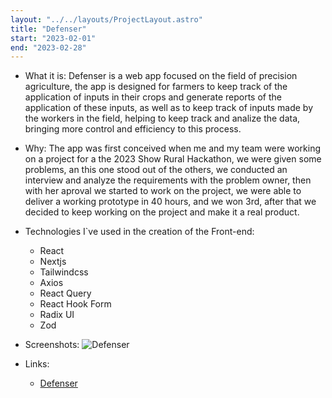 ```yaml
---
layout: "../../layouts/ProjectLayout.astro"
title: "Defenser"
start: "2023-02-01"
end: "2023-02-28"
---
```


- What it is:
  Defenser is a web app focused on the field of precision agriculture, the app is designed for farmers to keep track of the application of inputs in their crops and generate reports of the application of these inputs, as well as to keep track of inputs made by the workers in the field, helping to keep track and analize the data, bringing more control and efficiency to this process.

- Why:
  The app was first conceived when me and my team were working on a project for a the 2023 Show Rural Hackathon, we were given some problems, an this one stood out of the others, we conducted an interview and analyze the requirements with the problem owner, then with her aproval we started to work on the project, we were able to deliver a working prototype in 40 hours, and we won 3rd, after that we decided to keep working on the project and make it a real product.

- Technologies I`ve used in the creation of the Front-end:

  - React
  - Nextjs
  - Tailwindcss
  - Axios
  - React Query
  - React Hook Form
  - Radix UI
  - Zod

- Screenshots:
  ![Defenser](/images/defenser.png)

- Links:
  - [Defenser](https://defenser.folhastech.com)
